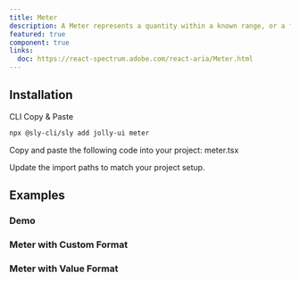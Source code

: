 ```yaml
---
title: Meter
description: A Meter represents a quantity within a known range, or a fractional value.
featured: true
component: true
links:
  doc: https://react-spectrum.adobe.com/react-aria/Meter.html
---
```


<ComponentPreview name="meter-demo" />

## Installation

<Tabs defaultValue="cli">

<TabsList>
  <TabsTrigger value="cli">CLI</TabsTrigger>
  <TabsTrigger value="manual">Copy & Paste</TabsTrigger>
</TabsList>

<TabsContent value="cli">

```bash
npx @sly-cli/sly add jolly-ui meter
```

</TabsContent>

<TabsContent value="manual">

<Steps>

<Step>Copy and paste the following code into your project: meter.tsx</Step>

<ComponentSource name="meter" />

<Step>Update the import paths to match your project setup.</Step>

</Steps>

</TabsContent>

</Tabs>

## Examples

### Demo

<ComponentPreview name="meter-demo" />

### Meter with Custom Format

<ComponentPreview name="meter-custom-format" />

### Meter with Value Format

<ComponentPreview name="meter-value-format" />
